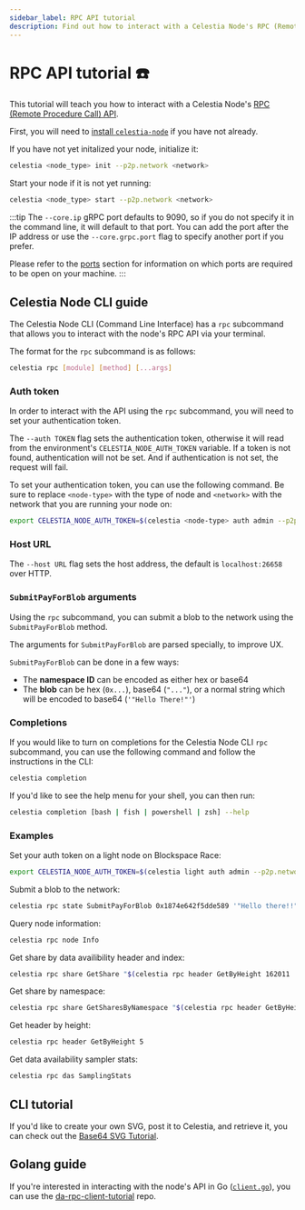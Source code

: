 ```yaml
---
sidebar_label: RPC API tutorial
description: Find out how to interact with a Celestia Node's RPC (Remote Procedure Call) API.
---
```


# RPC API tutorial ☎️

This tutorial will teach you how to interact with a Celestia Node's
[RPC (Remote Procedure Call) API](https://node-rpc-docs.celestia.org/).

First, you will need to [install `celestia-node`](../../nodes/light-node) if
you have not already.

If you have not yet initalized your node, initialize it:

```bash
celestia <node_type> init --p2p.network <network>
```

Start your node if it is not yet running:

```bash
celestia <node_type> start --p2p.network <network>
```

:::tip
The `--core.ip` gRPC port defaults to 9090,
so if you do not specify it in the command
line, it will default to that port. You can
add the port after the IP address or use the
`--core.grpc.port` flag to specify another
port if you prefer.

Please refer to the [ports](../../nodes/celestia-node/#ports) section for information on
which ports are required to be open on your machine.
:::

## Celestia Node CLI guide

The Celestia Node CLI (Command Line Interface) has a `rpc` subcommand that
allows you to interact with the node's RPC API via
your terminal.

The format for the `rpc` subcommand is as follows:

```bash
celestia rpc [module] [method] [...args]
```

### Auth token

In order to interact with the API using the `rpc` subcommand,
you will need to set your authentication token.

The `--auth TOKEN` flag sets the authentication token,
otherwise it will read from the environment's
`CELESTIA_NODE_AUTH_TOKEN` variable.
If a token is not found, authentication will not be set.
And if authentication is not set, the request will fail.

To set your authentication token, you can use the
following command. Be sure to replace `<node-type>` with
the type of node and `<network>`
with the network that you are running your node on:

```bash
export CELESTIA_NODE_AUTH_TOKEN=$(celestia <node-type> auth admin --p2p.network <network>)
```

### Host URL

The `--host URL` flag sets the host address,
the default is `localhost:26658` over HTTP.

### `SubmitPayForBlob` arguments

Using the `rpc` subcommand, you can submit a blob to the network
using the `SubmitPayForBlob` method.

The arguments for `SubmitPayForBlob` are parsed specially,
to improve UX.

`SubmitPayForBlob` can be done in a few ways:

- The **namespace ID** can be encoded as either hex or base64
- The **blob** can be hex (`0x...`), base64 (`"..."`), or a normal string which will be encoded to base64 (`'"Hello There!"'`)

### Completions

If you would like to turn on completions for the Celestia Node CLI `rpc`
subcommand, you can use the following command and follow the instructions
in the CLI:

```bash
celestia completion
```

If you'd like to see the help menu for your shell, you can then run:

```bash
celestia completion [bash | fish | powershell | zsh] --help
```

### Examples

Set your auth token on a light node on Blockspace Race:

```bash
export CELESTIA_NODE_AUTH_TOKEN=$(celestia light auth admin --p2p.network blockspacerace)
```

Submit a blob to the network:

```bash
celestia rpc state SubmitPayForBlob 0x1874e642f5dde589 '"Hello there!!"' 2000 100000
```

Query node information:

```bash
celestia rpc node Info
```

Get share by data availibility header and index:

```bash
celestia rpc share GetShare "$(celestia rpc header GetByHeight 162011 | jq '.result.dah' -r)" 162011 0
```

Get share by namespace:

```bash
celestia rpc share GetSharesByNamespace "$(celestia rpc header GetByHeight 162011 | jq '.result.dah' -r)" GHTmQvXd5Yk=
```

Get header by height:

```bash
celestia rpc header GetByHeight 5
```

Get data availability sampler stats:

```bash
celestia rpc das SamplingStats
```

## CLI tutorial

If you'd like to create your own SVG, post it to Celestia, and retrieve it,
you can check out the [Base64 SVG Tutorial](https://based64.xyz/).

## Golang guide

If you're interested in interacting with the node's API in Go
([`client.go`](https://github.com/celestiaorg/celestia-node/blob/main/api/rpc/client/client.go)),
you can use the [da-rpc-client-tutorial](https://github.com/renaynay/da-rpc-client-tutorial)
repo.
